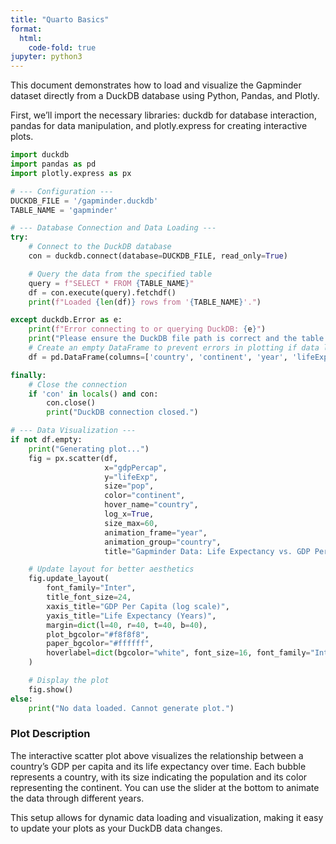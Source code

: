 ```yaml
---
title: "Quarto Basics"
format:
  html:
    code-fold: true
jupyter: python3
---
```


This document demonstrates how to load and visualize the Gapminder dataset directly from a DuckDB database using Python, Pandas, and Plotly.

First, we'll import the necessary libraries: duckdb for database interaction, pandas for data manipulation, and plotly.express for creating interactive plots.

```python
import duckdb
import pandas as pd
import plotly.express as px

# --- Configuration ---
DUCKDB_FILE = '/gapminder.duckdb'
TABLE_NAME = 'gapminder'

# --- Database Connection and Data Loading ---
try:
    # Connect to the DuckDB database
    con = duckdb.connect(database=DUCKDB_FILE, read_only=True)

    # Query the data from the specified table
    query = f"SELECT * FROM {TABLE_NAME}"
    df = con.execute(query).fetchdf()
    print(f"Loaded {len(df)} rows from '{TABLE_NAME}'.")

except duckdb.Error as e:
    print(f"Error connecting to or querying DuckDB: {e}")
    print("Please ensure the DuckDB file path is correct and the table exists.")
    # Create an empty DataFrame to prevent errors in plotting if data loading fails
    df = pd.DataFrame(columns=['country', 'continent', 'year', 'lifeExp', 'pop', 'gdpPercap'])

finally:
    # Close the connection
    if 'con' in locals() and con:
        con.close()
        print("DuckDB connection closed.")

# --- Data Visualization ---
if not df.empty:
    print("Generating plot...")
    fig = px.scatter(df,
                     x="gdpPercap",
                     y="lifeExp",
                     size="pop",
                     color="continent",
                     hover_name="country",
                     log_x=True,
                     size_max=60,
                     animation_frame="year",
                     animation_group="country",
                     title="Gapminder Data: Life Expectancy vs. GDP Per Capita Over Time")

    # Update layout for better aesthetics
    fig.update_layout(
        font_family="Inter",
        title_font_size=24,
        xaxis_title="GDP Per Capita (log scale)",
        yaxis_title="Life Expectancy (Years)",
        margin=dict(l=40, r=40, t=40, b=40),
        plot_bgcolor="#f8f8f8",
        paper_bgcolor="#ffffff",
        hoverlabel=dict(bgcolor="white", font_size=16, font_family="Inter")
    )

    # Display the plot
    fig.show()
else:
    print("No data loaded. Cannot generate plot.")
```

### Plot Description
The interactive scatter plot above visualizes the relationship between a country's GDP per capita and its life expectancy over time. Each bubble represents a country, with its size indicating the population and its color representing the continent. You can use the slider at the bottom to animate the data through different years.

This setup allows for dynamic data loading and visualization, making it easy to update your plots as your DuckDB data changes.